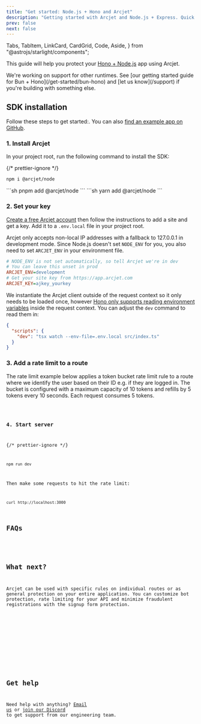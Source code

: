 ```yaml
---
title: "Get started: Node.js + Hono and Arcjet"
description: "Getting started with Arcjet and Node.js + Express. Quick start guide for adding rate limiting, bot protection, and email validation to your Node.js + Hono app."
prev: false
next: false
---
```


  Tabs,
  TabItem,
  LinkCard,
  CardGrid,
  Code,
  Aside,
} from "@astrojs/starlight/components";

This guide will help you protect your [Hono +
Node.js](https://hono.dev/getting-started/nodejs) app using Arcjet.

<WhatIsArcjet />

<Aside type="note" title="Other runtimes">
  We're working on support for other runtimes. See [our getting started guide
  for Bun + Hono](/get-started/bun-hono) and [let us know](/support) if you're
  building with something else.
</Aside>

## SDK installation

Follow these steps to get started:. You can also [find an example app on
GitHub](https://github.com/arcjet/arcjet-js/tree/main/examples/nodejs-hono-rl).

### 1. Install Arcjet

In your project root, run the following command to install the SDK:

{/* prettier-ignore */}
<Tabs>
<TabItem label="npm">
```sh
npm i @arcjet/node
```
</TabItem>
<TabItem label="pnpm">
```sh
pnpm add @arcjet/node
```
</TabItem>
<TabItem label="yarn">
```sh
yarn add @arcjet/node
```
</TabItem>
</Tabs>

### 2. Set your key

[Create a free Arcjet account](https://app.arcjet.com) then follow the
instructions to add a site and get a key. Add it to a `.env.local` file in your
project root.

Arcjet only accepts non-local IP addresses with a fallback to 127.0.0.1 in
development mode. Since Node.js doesn't set `NODE_ENV` for you, you also need to
set `ARCJET_ENV` in your environment file.

```ini title=".env.local"
# NODE_ENV is not set automatically, so tell Arcjet we're in dev
# You can leave this unset in prod
ARCJET_ENV=development
# Get your site key from https://app.arcjet.com
ARCJET_KEY=ajkey_yourkey
```

We instantiate the Arcjet client outside of the request context so it only needs
to be loaded once, however [Hono only supports reading environment
variables](https://hono.dev/helpers/adapter#env) inside the request context. You
can adjust the `dev` command to read them in:

```json title="package.json"
{
  "scripts": {
    "dev": "tsx watch --env-file=.env.local src/index.ts"
  }
}
```

### 3. Add a rate limit to a route

The rate limit example below applies a token bucket rate limit rule to a route
where we identify the user based on their ID e.g. if they are logged in. The
bucket is configured with a maximum capacity of 10 tokens and refills by 5
tokens every 10 seconds. Each request consumes 5 tokens.

<Code code={NodeJSHono} lang="ts" title="src/index.ts" />

### 4. Start server

{/* prettier-ignore */}
```sh
npm run dev
````

Then make some requests to hit the rate limit:

```sh
curl http://localhost:3000
```

## FAQs

<FAQs />

## What next?

Arcjet can be used with specific rules on individual routes or as general
protection on your entire application. You can customize bot protection, rate
limiting for your API and minimize fraudulent registrations with the signup form
protection.

<CardGrid>
  <LinkCard
    title="Example apps"
    href="https://github.com/arcjet/arcjet-js/tree/main/examples"
    description="Check out the examples."
  ></LinkCard>
  <LinkCard
    title="Arcjet Shield"
    href="/shield/quick-start/nodejs"
    description="Protect your app from common attacks."
  />
  <LinkCard
    title="Bot protection"
    href="/bot-protection/quick-start/nodejs"
    description="Protect your app from bots and scrapers."
  />
  <LinkCard
    title="Rate limiting"
    href="/rate-limiting/reference/nodejs"
    description="Protect your app from abuse."
  />
  <LinkCard
    title="Email validation"
    href="/email-validation/quick-start/nodejs"
    description="Minimize fraudulent registrations."
  />
  <LinkCard
    title="SDK reference"
    href="/reference/nodejs"
    description="Node.js SDK reference guide."
  />
  <LinkCard
    title="Testing"
    href="/testing"
    description="Write tests for your rules."
  />
</CardGrid>

## Get help

Need help with anything? [Email us](mailto:support@arcjet.com) or [join our
Discord](https://discord.gg/TPra6jqZDC) to get support from our
engineering team.

<Comments />

